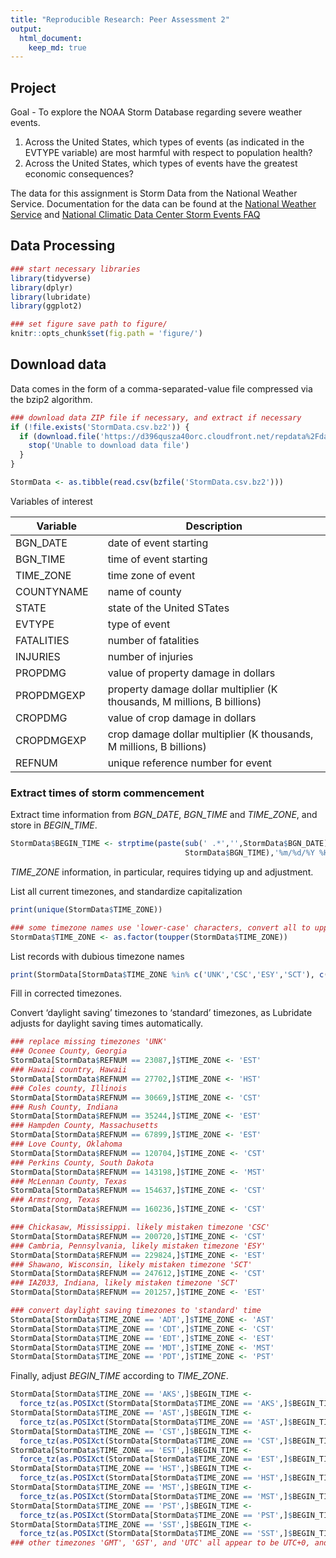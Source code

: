 ```yaml
---
title: "Reproducible Research: Peer Assessment 2"
output: 
  html_document:
    keep_md: true
---
```


## Project

Goal - To explore the NOAA Storm Database regarding severe weather events.

1. Across the United States, which types of events (as indicated in the EVTYPE variable) are most harmful with respect to population health?
2. Across the United States, which types of events have the greatest economic consequences?

The data for this assignment is Storm Data from the National Weather Service. Documentation for the data can be found at the [National Weather Service](https://d396qusza40orc.cloudfront.net/repdata%2Fpeer2_doc%2Fpd01016005curr.pdf) and [National Climatic Data Center Storm Events FAQ](https://d396qusza40orc.cloudfront.net/repdata%2Fpeer2_doc%2FNCDC%20Storm%20Events-FAQ%20Page.pdf)

## Data Processing

``` r
### start necessary libraries
library(tidyverse)
library(dplyr)
library(lubridate)
library(ggplot2)

### set figure save path to figure/
knitr::opts_chunk$set(fig.path = 'figure/')

```

## Download data

Data comes in the form of a comma-separated-value file compressed via the bzip2 algorithm.

``` r
### download data ZIP file if necessary, and extract if necessary
if (!file.exists('StormData.csv.bz2')) {
  if (download.file('https://d396qusza40orc.cloudfront.net/repdata%2Fdata%2FStormData.csv.bz2','StormData.csv.bz2')) {
    stop('Unable to download data file')
  }
}

StormData <- as.tibble(read.csv(bzfile('StormData.csv.bz2')))

```

Variables of interest

Variable    | Description                 
------------|-----------------------------
BGN_DATE    | date of event starting
BGN_TIME    | time of event starting
TIME_ZONE   | time zone of event
COUNTYNAME  | name of county
STATE       | state of the United STates
EVTYPE      | type of event
FATALITIES  | number of fatalities        
INJURIES    | number of injuries
PROPDMG     | value of property damage in dollars
PROPDMGEXP  | property damage dollar multiplier (K thousands, M millions, B billions)
CROPDMG     | value of crop damage in dollars
CROPDMGEXP  | crop damage dollar multiplier (K thousands, M millions, B billions)
REFNUM      | unique reference number for event


### Extract times of storm commencement

Extract time information from *BGN_DATE*, *BGN_TIME* and *TIME_ZONE*, and store in *BEGIN_TIME*.

``` r

StormData$BEGIN_TIME <- strptime(paste(sub(' .*','',StormData$BGN_DATE),
                                       StormData$BGN_TIME),'%m/%d/%Y %H%M')
```

*TIME_ZONE* information, in particular, requires tidying up and adjustment.

List all current timezones, and standardize capitalization

``` r
print(unique(StormData$TIME_ZONE))
```
``` r

### some timezone names use 'lower-case' characters, convert all to upper-case
StormData$TIME_ZONE <- as.factor(toupper(StormData$TIME_ZONE))

```

List records with dubious timezone names

```r
print(StormData[StormData$TIME_ZONE %in% c('UNK','CSC','ESY','SCT'), c('COUNTYNAME','STATE','TIME_ZONE','REFNUM')])
```

Fill in corrected timezones.

Convert 'daylight saving' timezones to 'standard' timezones, as Lubridate adjusts for daylight saving times automatically.

``` r
### replace missing timezones 'UNK'
### Oconee County, Georgia
StormData[StormData$REFNUM == 23087,]$TIME_ZONE <- 'EST'
### Hawaii country, Hawaii
StormData[StormData$REFNUM == 27702,]$TIME_ZONE <- 'HST'
### Coles county, Illinois
StormData[StormData$REFNUM == 30669,]$TIME_ZONE <- 'CST'
### Rush County, Indiana
StormData[StormData$REFNUM == 35244,]$TIME_ZONE <- 'EST'
### Hampden County, Massachusetts
StormData[StormData$REFNUM == 67899,]$TIME_ZONE <- 'EST'
### Love County, Oklahoma
StormData[StormData$REFNUM == 120704,]$TIME_ZONE <- 'CST'
### Perkins County, South Dakota
StormData[StormData$REFNUM == 143198,]$TIME_ZONE <- 'MST'
### McLennan County, Texas
StormData[StormData$REFNUM == 154637,]$TIME_ZONE <- 'CST'
### Armstrong, Texas
StormData[StormData$REFNUM == 160236,]$TIME_ZONE <- 'CST'

### Chickasaw, Mississippi. likely mistaken timezone 'CSC'
StormData[StormData$REFNUM == 200720,]$TIME_ZONE <- 'CST'
### Cambria, Pennsylvania, likely mistaken timezone 'ESY'
StormData[StormData$REFNUM == 229824,]$TIME_ZONE <- 'EST'
### Shawano, Wisconsin, likely mistaken timezone 'SCT'
StormData[StormData$REFNUM == 247612,]$TIME_ZONE <- 'CST'
### IAZ033, Indiana, likely mistaken timezone 'SCT'
StormData[StormData$REFNUM == 201257,]$TIME_ZONE <- 'EST'

### convert daylight saving timezones to 'standard' time
StormData[StormData$TIME_ZONE == 'ADT',]$TIME_ZONE <- 'AST'
StormData[StormData$TIME_ZONE == 'CDT',]$TIME_ZONE <- 'CST'
StormData[StormData$TIME_ZONE == 'EDT',]$TIME_ZONE <- 'EST'
StormData[StormData$TIME_ZONE == 'MDT',]$TIME_ZONE <- 'MST'
StormData[StormData$TIME_ZONE == 'PDT',]$TIME_ZONE <- 'PST'

```

Finally, adjust *BEGIN_TIME* according to *TIME_ZONE*.

``` r

StormData[StormData$TIME_ZONE == 'AKS',]$BEGIN_TIME <- 
  force_tz(as.POSIXct(StormData[StormData$TIME_ZONE == 'AKS',]$BEGIN_TIME), tzone = 'America/Anchorage')
StormData[StormData$TIME_ZONE == 'AST',]$BEGIN_TIME <- 
  force_tz(as.POSIXct(StormData[StormData$TIME_ZONE == 'AST',]$BEGIN_TIME), tzone = 'America/Halifax')
StormData[StormData$TIME_ZONE == 'CST',]$BEGIN_TIME <- 
  force_tz(as.POSIXct(StormData[StormData$TIME_ZONE == 'CST',]$BEGIN_TIME), tzone = 'America/Chicago')
StormData[StormData$TIME_ZONE == 'EST',]$BEGIN_TIME <- 
  force_tz(as.POSIXct(StormData[StormData$TIME_ZONE == 'EST',]$BEGIN_TIME), tzone = 'America/New_York')
StormData[StormData$TIME_ZONE == 'HST',]$BEGIN_TIME <- 
  force_tz(as.POSIXct(StormData[StormData$TIME_ZONE == 'HST',]$BEGIN_TIME), tzone = 'Pacific/Honolulu')
StormData[StormData$TIME_ZONE == 'MST',]$BEGIN_TIME <- 
  force_tz(as.POSIXct(StormData[StormData$TIME_ZONE == 'MST',]$BEGIN_TIME), tzone = 'America/Denver')
StormData[StormData$TIME_ZONE == 'PST',]$BEGIN_TIME <- 
  force_tz(as.POSIXct(StormData[StormData$TIME_ZONE == 'PST',]$BEGIN_TIME), tzone = 'America/Los_Angeles')
StormData[StormData$TIME_ZONE == 'SST',]$BEGIN_TIME <- 
  force_tz(as.POSIXct(StormData[StormData$TIME_ZONE == 'SST',]$BEGIN_TIME), tzone = 'Pacific/Samoa')
### other timezones 'GMT', 'GST', and 'UTC' all appear to be UTC+0, and so left alone

```


